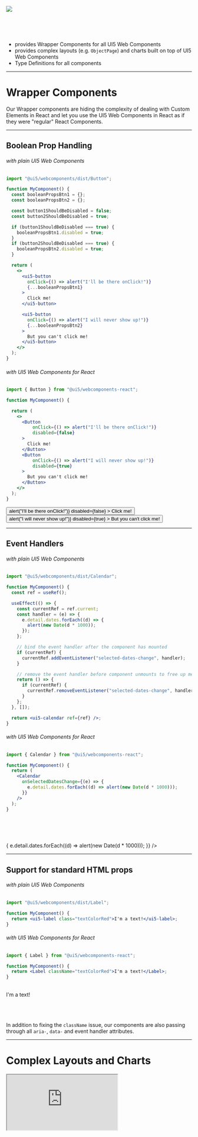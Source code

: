 
<!-- section-title: UI5 Web Components for React -->

![](../assets/UI5WCR_Logo.png)

<br />
<br />
<br />

<!-- fragments-start -->

- provides Wrapper Components for all UI5 Web Components
- provides complex layouts (e.g. `ObjectPage`) and charts built on top of UI5 Web Components
- Type Definitions for all components

<!-- fragments-end -->

---

# Wrapper Components

Our Wrapper components are hiding the complexity of dealing with Custom Elements in React and let you use the UI5 Web Components
in React as if they were "regular" React Components.

---

<!-- classes: extendedMaxWidth -->

## Boolean Prop Handling

<!-- block-start: grid -->

<!-- block-start: column,fadedOut -->

###### with plain UI5 Web Components

```jsx
import "@ui5/webcomponents/dist/Button";

function MyComponent() {
  const booleanPropsBtn1 = {};
  const booleanPropsBtn2 = {};

  const button1ShouldBeDisabled = false;
  const button2ShouldBeDisabled = true;

  if (button1ShouldBeDisabled === true) {
    booleanPropsBtn1.disabled = true;
  }
  if (button2ShouldBeDisabled === true) {
    booleanPropsBtn2.disabled = true;
  }

  return (
    <>
      <ui5-button
        onClick={() => alert("I'll be there onClick!")}
        {...booleanPropsBtn1}
      >
        Click me!
      </ui5-button>

      <ui5-button
        onClick={() => alert("I will never show up!")}
        {...booleanPropsBtn2}
      >
        But you can't click me!
      </ui5-button>
    </>
  );
}
```

<!-- block-end -->
<!-- block-start: column -->

###### with UI5 Web Components for React

```jsx
import { Button } from "@ui5/webcomponents-react";

function MyComponent() {

  return (
    <>
      <Button
          onClick={() => alert("I'll be there onClick!")}
          disabled={false}
      >
        Click me!
      </Button>
      <Button
          onClick={() => alert("I will never show up!")}
          disabled={true}
      >
        But you can't click me!
      </Button>
    </>
  );
}
```

<!-- block-end -->
<!-- block-end -->

<div className="scaledFlexBox">
  <Button
      onClick={() => alert("I'll be there onClick!")}
      disabled={false}
  >
    Click me!
  </Button>
  <Button
      onClick={() => alert("I will never show up!")}
      disabled={true}
  >
    But you can't click me!
  </Button>
</div>

---

<!-- classes: extendedMaxWidth -->

## Event Handlers

<!-- block-start: grid -->

<!-- block-start: column,fadedOut -->

###### with plain UI5 Web Components

```jsx
import "@ui5/webcomponents/dist/Calendar";

function MyComponent() {
  const ref = useRef();

  useEffect(() => {
    const currentRef = ref.current;
    const handler = (e) => {
      e.detail.dates.forEach((d) => {
        alert(new Date(d * 1000));
      });
    };

    // bind the event handler after the component has mounted
    if (currentRef) {
      currentRef.addEventListener("selected-dates-change", handler);
    }

    // remove the event handler before component unmounts to free up memory
    return () => {
      if (currentRef) {
        currentRef.removeEventListener("selected-dates-change", handler);
      }
    };
  }, []);

  return <ui5-calendar ref={ref} />;
}
```

<!-- block-end -->
<!-- block-start:column -->

###### with UI5 Web Components for React

```jsx
import { Calendar } from "@ui5/webcomponents-react";

function MyComponent() {
  return (
    <Calendar
      onSelectedDatesChange={(e) => {
        e.detail.dates.forEach((d) => alert(new Date(d * 1000)));
      }}
    />
  );
}
```

<br />
<br />
<br />
<br />

<div className="scaledFlexBox">
  <Calendar
    onSelectedDatesChange={(e) => {
      e.detail.dates.forEach((d) => alert(new Date(d * 1000)));
    }}
  />
</div>

<!-- block-end -->
<!-- block-end -->

---

<!-- classes: extendedMaxWidth -->

## Support for standard HTML props

<!-- block-start: grid -->
<!-- block-start: column,fadedOut -->

###### with plain UI5 Web Components

```jsx
import "@ui5/webcomponents/dist/Label";

function MyComponent() {
  return <ui5-label class="textColorRed">I'm a text!</ui5-label>;
}
```

<!-- block-end -->
<!-- block-start: column -->

###### with UI5 Web Components for React

```jsx
import { Label } from "@ui5/webcomponents-react";

function MyComponent() {
  return <Label className="textColorRed">I'm a text!</Label>;
}
```

<!-- block-end -->
<!-- block-end -->



<br />
<Label className="textColorRed" style={{ fontSize: "24px" }}>
  I'm a text!
</Label>

<br />
<br />
<br />
<br />

In addition to fixing the `className` issue, our components are also passing through all `aria-`, `data-` and event handler
attributes.

---

# Complex Layouts and Charts

<iframe style={{width: 'var(--base-max-width)'}} height={800} src="https://sap.github.io/ui5-webcomponents-react/iframe.html?id=layouts-floorplans-objectpage--default-story&viewMode=story&sap-ui-theme=sap_fiori_3_dark" />

---

# Complex Layouts and Charts

<iframe style={{width: 'var(--base-max-width)'}} height={800} src="https://sap.github.io/ui5-webcomponents-react/iframe.html?id=charts-barchart--default-story&viewMode=story&sap-ui-theme=sap_fiori_3_dark" />

---

# Type Definitions

<!-- block-start: grid -->
<!-- block-start: column -->

![](../assets/ButtonPropTypes.png)

<!-- block-end -->

<!-- block-start: column -->

![](../assets/ButtonTypeAhead.png)

<!-- block-end -->
<!-- block-end -->

---

<!-- classes: demo -->

<!-- block-start: attribution -->

<!--

[Source](http://gph.is/1LmxrD8)

-->

<!-- block-end -->

<!-- section-title: Demo -->

# Demo

---

# Thank you!

## Links:

- [Github Repository](https://github.com/SAP/ui5-webcomponents-react)
- [Documentation](https://sap.github.io/ui5-webcomponents-react)
- [Tutorial](https://developers.sap.com/mission.react-spa.html)
- [Demo](https://github.com/Lukas742/js-meetup-ui5-wcr-demo)

<br />
<br />
<br />

## Contact:

<!-- block-start: grid -->
<!-- block-start: column -->

###### Marcus Notheis

<br />

marcus.notheis@sap.com

<!-- block-start: social -->

[![Github](../assets/GitHub-Mark-Light-32px.png)](https://github.com/MarcusNotheis)

[![Twitter](../assets/Twitter.png)](https://twitter.com/marcusnotheis)

<!-- block-end -->

<!-- block-end -->

<!-- block-start: column -->

###### Lukas Harbarth

<br />

lukas.harbarth@sap.com

<!-- block-start: social -->

[![Github](../assets/GitHub-Mark-Light-32px.png)](https://github.com/Lukas742)

[![Twitter](../assets/Twitter.png)](https://twitter.com/luk742)

<!-- block-end -->

<!-- block-end -->
<!-- block-end -->
